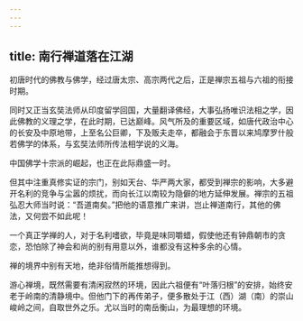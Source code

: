 ```yaml
---
---
---
```

title: 南行禅道落在江湖
---




初唐时代的佛教与佛学，经过唐太宗、高宗两代之后，正是禅宗五祖与六祖的衔接时期。

同时又正当玄奘法师从印度留学回国，大量翻译佛经，大事弘扬唯识法相之学，因此佛教的义理之学，在此时期，已达巅峰。风气所及的重要区域，如唐代政治中心的长安及中原地带，上至名公巨卿，下及贩夫走卒，都融会于东晋以来鸠摩罗什般若佛学的体系，与玄奘法师所传法相学说的义海。

中国佛学十宗派的崛起，也正在此际鼎盛一时。

但其中注重真修实证的宗门，别如天台、华严两大家，都受到禅宗的影响，大多避开名利的竞争与尘嚣的烦扰，而向长江以南较为隐僻的地方延伸发展。禅宗的五祖弘忍大师当时说：“吾道南矣。”把他的语意推广来讲，岂止禅道南行，其他的佛法，又何尝不如此呢！

一个真正学禅的人，对于名利嗜欲，毕竟是味同嚼蜡，假使他还有钟鼎朝市的贪恋，恐怕除了神会和尚的别有用意以外，谁都没有这种多余的心情。

禅的境界中别有天地，绝非俗情所能推想得到。

游心禅境，既然需要有清闲寂然的环境，因此六祖便有“叶落归根”的安排，始终安老于岭南的清静境中。但他门下的再传弟子，便多散处于江（西）湖（南）的崇山峻岭之间，自取世外之乐。尤以当时的南岳衡山，为最理想的环境。